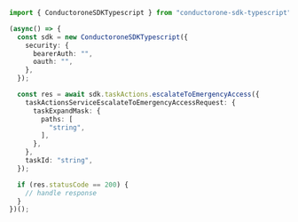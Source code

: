 ```typescript C1ApiTaskV1TaskActionsServiceEscalateToEmergencyAccess.ts
import { ConductoroneSDKTypescript } from "conductorone-sdk-typescript";

(async() => {
  const sdk = new ConductoroneSDKTypescript({
    security: {
      bearerAuth: "",
      oauth: "",
    },
  });

  const res = await sdk.taskActions.escalateToEmergencyAccess({
    taskActionsServiceEscalateToEmergencyAccessRequest: {
      taskExpandMask: {
        paths: [
          "string",
        ],
      },
    },
    taskId: "string",
  });

  if (res.statusCode == 200) {
    // handle response
  }
})();
```
